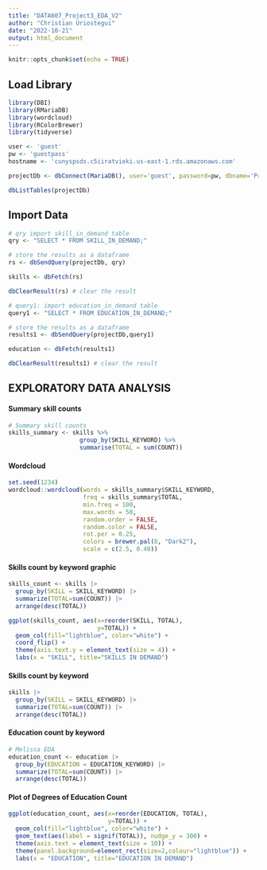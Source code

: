 ---
title: "DATA607_Project3_EDA_V2"
author: "Christian Uriostegui"
date: "2022-10-21"
output: html_document
---

```{r setup, include=FALSE}
knitr::opts_chunk$set(echo = TRUE)
```


## Load Library

```{r}
library(DBI)
library(RMariaDB)
library(wordcloud)
library(RColorBrewer)
library(tidyverse)
```

```{r user-pass}
user <- 'guest'
pw <- 'guestpass'
hostname <- 'cunyspsds.c5iiratvieki.us-east-1.rds.amazonaws.com'
```

```{r connect Db}
projectDb <- dbConnect(MariaDB(), user='guest', password=pw, dbname='Project3', host=hostname)
```

```{r look at tables}
dbListTables(projectDb)
```

## Import Data

```{r skill}
# qry import skill_in_demand table
qry <- "SELECT * FROM SKILL_IN_DEMAND;"

# store the results as a dataframe
rs <- dbSendQuery(projectDb, qry)

skills <- dbFetch(rs)

dbClearResult(rs) # clear the result
```

```{r education in demand}
# query1: import education_in_demand table
query1 <- "SELECT * FROM EDUCATION_IN_DEMAND;"

# store the results as a dataframe
results1 <- dbSendQuery(projectDb,query1)

education <- dbFetch(results1)

dbClearResult(results1) # clear the result
```


## EXPLORATORY DATA ANALYSIS

#### Summary skill counts

```{r skill counts}
# Summary skill counts
skills_summary <- skills %>%
                    group_by(SKILL_KEYWORD) %>%
                    summarise(TOTAL = sum(COUNT))
```

#### Wordcloud

```{r wordcloud}
set.seed(1234)
wordcloud::wordcloud(words = skills_summary$SKILL_KEYWORD, 
                     freq = skills_summary$TOTAL, 
                     min.freq = 100, 
                     max.words = 50, 
                     random.order = FALSE, 
                     random.color = FALSE, 
                     rot.per = 0.25, 
                     colors = brewer.pal(8, "Dark2"), 
                     scale = c(2.5, 0.40))
```

#### Skills count by keyword graphic

```{r}
skills_count <- skills |> 
  group_by(SKILL = SKILL_KEYWORD) |>
  summarize(TOTAL=sum(COUNT)) |>
  arrange(desc(TOTAL))
```

```{r}
ggplot(skills_count, aes(x=reorder(SKILL, TOTAL),
                         y=TOTAL)) +
  geom_col(fill="lightblue", color="white") +
  coord_flip() + 
  theme(axis.text.y = element_text(size = 4)) +
  labs(x = "SKILL", title="SKILLS IN DEMAND")
```

#### Skills count by keyword

```{r}
skills |> 
  group_by(SKILL = SKILL_KEYWORD) |>
  summarize(TOTAL=sum(COUNT)) |>
  arrange(desc(TOTAL))
```

#### Education count by keyword

```{r}
# Melissa EDA
education_count <- education |>
  group_by(EDUCATION = EDUCATION_KEYWORD) |>
  summarize(TOTAL=sum(COUNT)) |>
  arrange(desc(TOTAL))
```

#### Plot of Degrees of Education Count

```{r}
ggplot(education_count, aes(x=reorder(EDUCATION, TOTAL),
                            y=TOTAL)) +
  geom_col(fill="lightblue", color="white") +
  geom_text(aes(label = signif(TOTAL)), nudge_y = 300) +
  theme(axis.text = element_text(size = 10)) +
  theme(panel.background=element_rect(size=2,colour="lightblue")) +
  labs(x = "EDUCATION", title="EDUCATION IN DEMAND")
```

